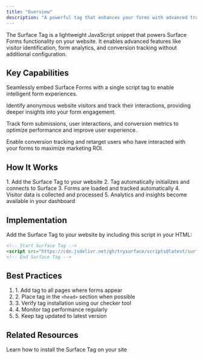 ```yaml
---
title: "Overview"
description: "A powerful tag that enhances your forms with advanced tracking and analytics capabilities"
---
```


The Surface Tag is a lightweight JavaScript snippet that powers Surface Forms functionality on your website. It enables advanced features like visitor identification, form analytics, and conversion tracking without additional configuration.

## Key Capabilities

<CardGroup cols={2}>
  <Card 
    title="Form Embedding" 
    icon="code">
    Seamlessly embed Surface Forms with a single script tag to enable intelligent form experiences.
  </Card>
  
  <Card 
    title="Lead De-anonymization" 
    icon="user-secret">
    Identify anonymous website visitors and track their interactions, providing deeper insights into your form engagement.
  </Card>

  <Card 
    title="Form Analytics" 
    icon="chart-mixed">
    Track form submissions, user interactions, and conversion metrics to optimize performance and improve user experience.
  </Card>

  <Card 
    title="Ad Retargeting" 
    icon="bullseye-pointer">
    Enable conversion tracking and retarget users who have interacted with your forms to maximize marketing ROI.
  </Card>
</CardGroup>

## How It Works

<Steps>
  1. Add the Surface Tag to your website
  2. Tag automatically initializes and connects to Surface
  3. Forms are loaded and tracked automatically
  4. Visitor data is collected and processed
  5. Analytics and insights become available in your dashboard
</Steps>

## Implementation

Add the Surface Tag to your website by including this script in your HTML:

```html
<!-- Start Surface Tag -->
<script src="https://cdn.jsdelivr.net/gh/trysurface/scripts@latest/surface_tag.min.js"></script>
<!-- End Surface Tag -->
```

## Best Practices

<Card title="Implementation Tips">
  <ol>
    <li>1. Add tag to all pages where forms appear</li>
    <li>2. Place tag in the <code>&lt;head&gt;</code> section when possible</li>
    <li>3. Verify tag installation using our checker tool</li>
    <li>4. Monitor tag performance regularly</li>
    <li>5. Keep tag updated to latest version</li>
  </ol>
</Card>

## Related Resources

<CardGroup>
  <Card title="Implementation" icon="play" href="/surface-tag/implementation">
    Learn how to install the Surface Tag on your site
  </Card>
</CardGroup>
